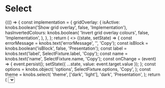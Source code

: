 
<Meta title="Components/Select" component={Select} />

# Select

<Canvas>
  <Story name="Base component">
    {(() => {
      const implementation = {
        gridOverlay: {
          isActive: knobs.boolean('Show grid overlay', false, 'Implementation'),
          hasInvertedColours: knobs.boolean(
            'Invert grid overlay colours',
            false,
            'Implementation',
          ),
        },
      };
      return (
        <>
          <State
            initialState={{
              value: '',
            }}
          >
            {(state, setState) => {
              const errorMessage = knobs.text('errorMessage', '', 'Copy');
              const isBlock = knobs.boolean('isBlock', false, 'Presentation');
              const label = knobs.text('label', SelectFixture.label, 'Copy');
              const name = knobs.text('name', SelectFixture.name, 'Copy');
              const onChange = (event) => {
                event.persist();
                setState({ ...state, value: event.target.value });
              };
              const options = knobs.object(
                'options',
                SelectFixture.options,
                'Copy',
              );
              const theme = knobs.select(
                'theme',
                ['dark', 'light'],
                'dark',
                'Presentation',
              );
              return (
                <Select
                  errorMessage={errorMessage}
                  isBlock={isBlock}
                  label={label}
                  name={name}
                  onChange={onChange}
                  options={options}
                  testReference={SelectFixture.testReference}
                  theme={theme}
                  value={state.value}
                />
              );
            }}
          </State>
          <StorybookGridOverlay
            isActive={implementation.gridOverlay.isActive}
            hasInvertedColours={implementation.gridOverlay.hasInvertedColours}
          />
        </>
      );
    })()}
  </Story>
</Canvas>

## API

<ArgsTable of={Select} />
